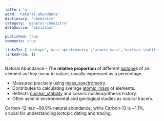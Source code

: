 ```yaml
---
letter: 'n'
word: 'natural-abundance'
dictionary: 'chemistry'
category: 'general-chemistry'
dataSource: 'assistant'

published: true
comments: true

linksTo: ['isotope','mass_spectrometry','atomic_mass','nuclear_stability']
linkedFrom: []
---
```


<a id="natural_abundance">Natural Abundance</a> - The **relative proportion** of different [isotope](#isotope)s of an element as they occur in nature, usually expressed as a percentage.

- Measured precisely using [mass_spectrometry](#mass_spectrometry).
- Contributes to calculating average [atomic_mass](#atomic_mass) of elements.
- Reflects [nuclear_stability](#nuclear_stability) and cosmic nucleosynthesis history.
- Often used in environmental and geological studies as natural tracers.

<Alert type='note'>
Carbon-12 has ~98.9% natural abundance, while Carbon-13 is ~1.1%, crucial for understanding isotopic dating and tracing.
</Alert>
